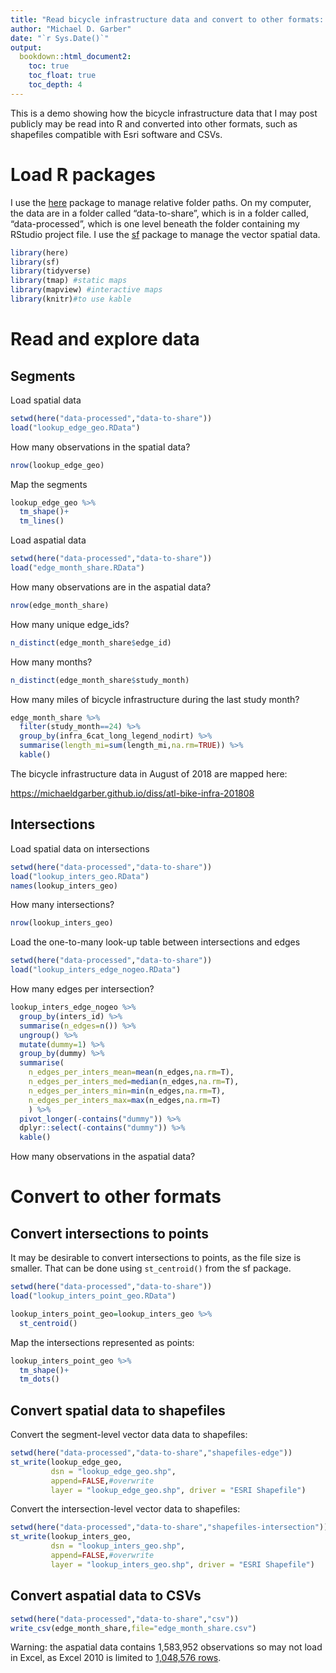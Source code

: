 ```yaml
---
title: "Read bicycle infrastructure data and convert to other formats: demo"
author: "Michael D. Garber"
date: "`r Sys.Date()`"
output:
  bookdown::html_document2:
    toc: true
    toc_float: true
    toc_depth: 4
---
```


This is a demo showing how the bicycle infrastructure data that I may post publicly may be read into R and converted into other formats, such as shapefiles compatible with Esri software and CSVs.

# Load R packages

I use the [here](https://github.com/jennybc/here_here) package to manage relative folder paths. On my computer, the data are in a folder called "data-to-share", which is in a folder called, "data-processed", which is one level beneath the folder containing my RStudio project file. I use the [sf](https://r-spatial.github.io/sf/) package to manage the vector spatial data.

```r
library(here)
library(sf)
library(tidyverse)
library(tmap) #static maps
library(mapview) #interactive maps
library(knitr)#to use kable
```

# Read and explore data

## Segments

Load spatial data

```r
setwd(here("data-processed","data-to-share"))
load("lookup_edge_geo.RData")
```

How many observations in the spatial data?

```r
nrow(lookup_edge_geo)
```

Map the segments

```r
lookup_edge_geo %>% 
  tm_shape()+
  tm_lines()
```

Load aspatial data

```r
setwd(here("data-processed","data-to-share"))
load("edge_month_share.RData")
```

How many observations are in the aspatial data?

```r
nrow(edge_month_share)
```

How many unique edge_ids?

```r
n_distinct(edge_month_share$edge_id)
```

How many months?

```r
n_distinct(edge_month_share$study_month)
```

How many miles of bicycle infrastructure during the last study month?

```r
edge_month_share %>% 
  filter(study_month==24) %>% 
  group_by(infra_6cat_long_legend_nodirt) %>%
  summarise(length_mi=sum(length_mi,na.rm=TRUE)) %>% 
  kable()
```

The bicycle infrastructure data in August of 2018 are mapped here:

<https://michaeldgarber.github.io/diss/atl-bike-infra-201808>

## Intersections
Load spatial data on intersections
```r
setwd(here("data-processed","data-to-share"))
load("lookup_inters_geo.RData")
names(lookup_inters_geo)
```

How many intersections?
```r
nrow(lookup_inters_geo)
```

Load the one-to-many look-up table between intersections and edges
```r
setwd(here("data-processed","data-to-share"))
load("lookup_inters_edge_nogeo.RData")
```

How many edges per intersection?
```r
lookup_inters_edge_nogeo %>% 
  group_by(inters_id) %>% 
  summarise(n_edges=n()) %>% 
  ungroup() %>% 
  mutate(dummy=1) %>% 
  group_by(dummy) %>% 
  summarise(
    n_edges_per_inters_mean=mean(n_edges,na.rm=T),
    n_edges_per_inters_med=median(n_edges,na.rm=T),
    n_edges_per_inters_min=min(n_edges,na.rm=T),
    n_edges_per_inters_max=max(n_edges,na.rm=T)
    ) %>% 
  pivot_longer(-contains("dummy")) %>% 
  dplyr::select(-contains("dummy")) %>% 
  kable()
```

How many observations in the aspatial data?

# Convert to other formats 
## Convert intersections to points

It may be desirable to convert intersections to points, as the file size is smaller. That can be done using `st_centroid()` from the sf package.
```r
setwd(here("data-processed","data-to-share"))
load("lookup_inters_point_geo.RData")
```

```r
lookup_inters_point_geo=lookup_inters_geo %>% 
  st_centroid()
```

Map the intersections represented as points:
```r
lookup_inters_point_geo %>% 
  tm_shape()+
  tm_dots()
```


## Convert spatial data to shapefiles

Convert the segment-level vector data data to shapefiles:
```r
setwd(here("data-processed","data-to-share","shapefiles-edge"))
st_write(lookup_edge_geo, 
         dsn = "lookup_edge_geo.shp",
         append=FALSE,#overwrite
         layer = "lookup_edge_geo.shp", driver = "ESRI Shapefile")
```

Convert the intersection-level vector data to shapefiles:
```r
setwd(here("data-processed","data-to-share","shapefiles-intersection"))
st_write(lookup_inters_geo, 
         dsn = "lookup_inters_geo.shp",
         append=FALSE,#overwrite
         layer = "lookup_inters_geo.shp", driver = "ESRI Shapefile")
```

## Convert aspatial data to CSVs
```r
setwd(here("data-processed","data-to-share","csv"))
write_csv(edge_month_share,file="edge_month_share.csv")
```

Warning: the aspatial data contains 1,583,952 observations so may not load in Excel, as Excel 2010 is limited to [1,048,576 rows](https://support.microsoft.com/en-au/office/excel-specifications-and-limits-1672b34d-7043-467e-8e27-269d656771c3).
